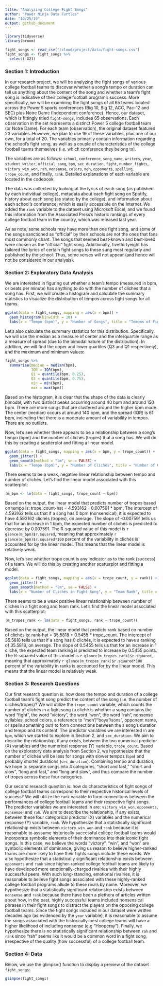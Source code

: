 ```yaml
---
title: "Analyzing College Fight Songs"
author: "Power Ninja Data Turtles"
date: "10/25/19"
output: github_document
---
```


```r
library(tidyverse)
library(broom)

fight_songs <- read_csv("/cloud/project/data/fight-songs.csv")
fight_songs <- fight_songs %>%
  select(-X21)
```

### Section 1: Introduction

In our research project, we will be analyzing the fight songs of various college football teams to discover whether a song's tempo or duration can tell us anything about the content of the song and whether a team's fight song is indicative of their college football program's success. More specifically, we will be examining the fight songs of all 65 teams located across the Power 5 sports conferences (Big 10, Big 12, ACC, Pac-12 and SEC) plus Notre Dame (Independent conference). Hence, our dataset, which is fittingly titled `fight-songs`, includes 65 observations. Each observation in the set represents a distinct Power 5 college football team (or Notre Dame). For each team (observation), the original dataset featured 23 variables. However, we plan to use 19 of these variables, plus one of our own, for a total of 20. The variables primarily contain information regarding the school’s fight song, as well as a couple of characteristics of the college football teams themselves (i.e. which conference they belong to).
  
The variables are as follows: `school`, `conference`, `song_name`, `writers`, `year`, `student_writer`, `official_song`, `bpm`, `sec_duration`, `fight`, `number_fights`, `victory_win_won`, `rah`, `nonsense`, `colors`, `men`, `opponents`, `spelling`, `trope_count`, and finally, `rank`. Detailed explanations of each variable are located in the codebook.
  
The data was collected by looking at the lyrics of each song (as published by each individual college), metadata about each fight song on Spotify, history about each song (as stated by the college), and information about each school’s conference, which is easily accessible on the Internet. We added the `rank` variable to the dataset using Microsoft Excel, and we found this information from the Associated Press’s historic rankings of every college football team in the country, which was released last year.

As as note, some schools may have more than one fight song, and some of the songs sanctioned as "official" by their schools are not the ones that fans most commonly chant. The songs that seemed best-known and best-loved were chosen as the "official" fight song. Additionally, fivethirtyeight has tailored the lyrics of certain fight songs to those sung most regularly and published by the school. Thus, some verses will not appear (and hence will not be considered in our analysis).
  
### Section 2: Exploratory Data Analysis

We are interested in figuring out whether a team's tempo (measured in bpm, or beats per minute) has anything to do with the number of clichés that a song has. First, we will create a histogram and calculate the summary statistics to visualize the distribution of tempos across fight songs for all teams.

```r
ggplot(data = fight_songs, mapping = aes(x = bpm)) + 
  geom_histogram(binwidth = 10) + 
  labs(x = "Tempo (bpm)", y = "Number of Songs", title = "Tempos of Fight Songs")
```

Let's also calculate the summary statistics for this distribution. Specifically, we will use the median as a measure of center and the interquartile range as a measure of spread (due to the bimodal nature of the distribution). In addition, we will find the upper and lower quartiles (Q3 and Q1 respectively), and the maximum and minimum values:

```r
fight_songs %>%
  summarise(median = median(bpm), 
            IQR = IQR(bpm), 
            Q1 = quantile(bpm, 0.25), 
            Q3 = quantile(bpm, 0.75), 
            min = min(bpm), 
            max = max(bpm))
```

Based on the histogram, it is clear that the shape of the data is clearly bimodal, with two distinct peaks occurring around 40 bpm and around 150 bpm. There are more songs that are clustered around the higher bpm mode. The center (median) occurs at around 140 bpm, and the spread (IQR) is 61 bpm, indicating that there is a moderate amount of variability in tempos. There are no outliers.

Now, let's see whether there appears to be a relationship between a song's tempo (bpm) and the number of clichés (tropes) that a song has. We will do this by creating a scatterplot and fitting a linear model.

```r
ggplot(data = fight_songs, mapping = aes(x = bpm, y = trope_count)) +
  geom_jitter() +
  geom_smooth(method = "lm", se = FALSE) +
  labs(x = "Tempo (bpm)", y = "Number of Clichés", title = "Number of Clichés vs. Tempo")
```

There seems to be a weak, negative linear relationship between tempo and number of clichés. Let's find the linear model associated with this scatterplot:

```r
(m_bpm <- lm(data = fight_songs, trope_count ~ bpm))
```

Based on the output, the linear model that predicts number of tropes based on tempo is: trope_count-hat = 4.593162 - 0.007591 * bpm. The intercept of 4.593162 tells us that if a song has 0 bpm (nonsensical), it is expected to have 4.593162 clichés (tropes), on average. The slope of -0.007591 tells us that for an increase in 1 bpm, the expected number of clichés is predicted to decrease by 0.007591. The R-squared value of this model is `r glance(m_bpm)$r.squared`, meaning that approximately `r glance(m_bpm)$r.squared*100` percent of the variability in clichés is accounted for by the linear model. This means that the linear model is relatively weak.

Now, let's see whether trope count is any indicator as to the rank (success) of a team. We will do this by creating another scatterplot and fitting a model.

```r
ggplot(data = fight_songs, mapping = aes(x = trope_count, y = rank)) +
  geom_jitter() +
  geom_smooth(method = "lm", se = FALSE) +
  labs(x = "Number of Clichés in Fight Song", y = "Team Rank", title = "Team Rank vs. Number of Clichés")
```

There seems to be a weak positive linear relationship between number of clichés in a fight song and team rank. Let's find the linear model associated with this scatterplot:

```r
(m_tropes_rank <- lm(data = fight_songs, rank ~ trope_count))
```

Based on the output, the linear model that predicts rank based on number of clichés is: rank-hat = 35.5818 + 0.5455 * trope_count. The intercept of 35.5818 tells us that if a song has 0 clichés, it is expected to have a ranking of 35.5818, on average. The slope of 0.5455 tells us that for an increase in 1 cliché, the expected team ranking is predicted to increase by 0.5455 points. The R-squared value of this model is `r glance(m_tropes_rank)$r.squared`, meaning that approximately `r glance(m_tropes_rank)$r.squared*100` percent of the variability in ranks is accounted for by the linear model. This means that the linear model is relatively weak.

### Section 3: Research Questions

Our first research question is: how does the tempo and duration of a college football team's fight song predict the content of the song (i.e. the number of clichés/tropes)? We will utilize the `trope_count` variable, which counts the number of clichés in a fight song (a cliché is whether a song contains the word "fight", the word "victory", the word "won", the word "rah", nonsense syllables, school colors, a reference to "men"/"boys"/sons", opponent name, or spells something out) to form connections between the a song's duration and tempo and its content. The predictor variables we are interested in are `bpm`, which we started to explore in Section 2, and `sec_duration`. We aim to describe the relationship, if any exists, between the two numerical predictor (X) variables and the numerical response (Y) variable, `trope_count`. Based on the exploratory data analysis from Section 2, we hypothesize that the number of clichés will be less for songs with slower tempos (`bpm`) and probably shorter durations (`sec_duration`). Combining tempo and duration, we hope to separate songs into 4 categories, "short and fast," "short and slow", "long and fast," and "long and slow", and thus compare the number of tropes across these four categories. 

Our second research question is: how do characteristics of fight songs of college football teams correspond to their respective historical levels of success? We will utilize the `rank` variable to form connections between the performances of college football teams and their respective fight songs. The predictor variables we are interested in are: `victory_win_won`, `opponents`, `nonsense`, and `rah`. We aim to describe the relationship, if any exists, between these four categorical predictor (X) variables and the numerical response (Y) variable, `rank`. We hypothesize that a statistically significant relationship exists between `victory_win_won` and `rank` because it is reasonable to asssume historically successful college football teams would incorporate symbolic elements of their dominance into their iconic fight songs. In this case, we believe the words "victory", "win", and "won" are symbolic elements of dominance, giving us reason to believe higher-ranked teams are more likely to have their fights songs include these words. We also hypothesize that a statistically significant relationship exists between `opponents` and `rank` since higher-ranked college football teams are likely to have developed more emotionally-charged rivalries with their highly successful peers. With such long-standing, emotional rivalries, it is reasonable to believe fight songs associated with these highly-ranked college football programs allude to these rivals by name. Moreover, we hypothesize that a statistically significant relationship exists between `nonsense` and `rank` because there have been a plethora of articles written about how, in the past, highly successful teams included nonsensical phrases in their fight songs to distract the players on the opposing college football teams. Since the fight songs included in our dataset were written decades ago (as evidenced by the `year` variable), it is reasonable to assume the songs associated with the historically-best college teams will have a higher likelihood of including nonsense (e.g "Hooperay"). Finally, we hypothesize there is no statistically significant relationship between `rah` and `rank` since "rah" seems like it would be a common word in a fight song, irrespective of the quality (how successful) of a college football team.

### Section 4: Data

Below, we use the glimpse() function to display a preview of the dataset `fight_songs`:

```r
glimpse(fight_songs)
```
